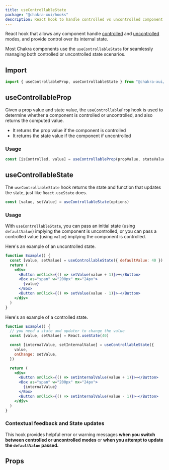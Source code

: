 ```yaml
---
title: useControllableState
package: "@chakra-xui/hooks"
description: React hook to handle controlled vs uncontrolled component scenarios
---
```


React hook that allows any component handle
[controlled](https://reactjs.org/docs/forms.html#controlled-components) and
[uncontrolled](https://reactjs.org/docs/uncontrolled-components.html) modes, and
provide control over its internal state.

Most Chakra components use the `useControllableState` for seamlessly managing
both controlled or uncontrolled state scenarios.

## Import

```js
import { useControllableProp, useControllableState } from "@chakra-xui/react"
```

## useControllableProp

Given a prop value and state value, the `useControllableProp` hook is used to
determine whether a component is controlled or uncontrolled, and also returns
the computed value.

- It returns the prop value if the component is controlled
- It returns the state value if the component if uncontrolled

### Usage

```jsx live=false
const [isControlled, value] = useControllableProp(propValue, stateValue)
```

## useControllableState

The `useControllableState` hook returns the state and function that updates the
state, just like `React.useState` does.

```js live=false
const [value, setValue] = useControllableState(options)
```

### Usage

With `useControllableState`, you can pass an initial state (using
`defaultValue`) implying the component is uncontrolled, or you can pass a
controlled value (using `value`) implying the component is controlled.

Here's an example of an uncontrolled state.

```jsx
function Example() {
  const [value, setValue] = useControllableState({ defaultValue: 40 })
  return (
    <div>
      <Button onClick={() => setValue(value + 1)}>+</Button>
      <Box as="span" w="200px" mx="24px">
        {value}
      </Box>
      <Button onClick={() => setValue(value - 1)}>-</Button>
    </div>
  )
}
```

Here's an example of a controlled state.

```jsx
function Example() {
  // you need a state and updater to change the value
  const [value, setValue] = React.useState(40)

  const [internalValue, setInternalValue] = useControllableState({
    value,
    onChange: setValue,
  })

  return (
    <div>
      <Button onClick={() => setInternalValue(value + 1)}>+</Button>
      <Box as="span" w="200px" mx="24px">
        {internalValue}
      </Box>
      <Button onClick={() => setInternalValue(value - 1)}>-</Button>
    </div>
  )
}
```

### Contextual feedback and State updates

This hook provides helpful error or warning messages **when you switch between
controlled or uncontrolled modes** or **when you attempt to update the
`defaultValue` passed.**

## Props

<PropsTable of="useControllableState" />
